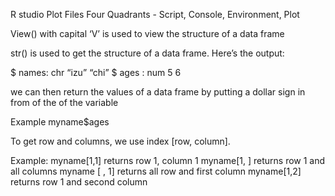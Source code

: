 R studio
Plot
Files 
Four Quadrants - Script, Console, Environment, Plot


View() with capital 'V' is used to view the structure of a data frame

str() is used to get the structure of a data frame. Here's the output:

 $ names: chr  "izu" "chi"
 $ ages : num  5 6
 
 we can then return the values of a data frame by putting a dollar sign in from of the
 of the variable
 
 Example myname$ages
 
 
 To get row and columns, we use index [row, column].
 
 Example: myname[1,1] returns row 1, column 1
 myname[1, ] returns row 1 and all columns
 myname [ , 1] returns all row and first column
 myname[1,2] returns row 1 and second column